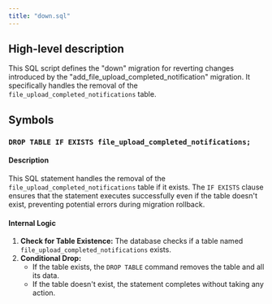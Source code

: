 ```yaml
---
title: "down.sql"
---
```


## High-level description
This SQL script defines the "down" migration for reverting changes introduced by the "add_file_upload_completed_notification" migration. It specifically handles the removal of the `file_upload_completed_notifications` table.

## Symbols

### `DROP TABLE IF EXISTS file_upload_completed_notifications;`
#### Description
This SQL statement handles the removal of the `file_upload_completed_notifications` table if it exists. The `IF EXISTS` clause ensures that the statement executes successfully even if the table doesn't exist, preventing potential errors during migration rollback.

#### Internal Logic
1. **Check for Table Existence:** The database checks if a table named `file_upload_completed_notifications` exists.
2. **Conditional Drop:**
   - If the table exists, the `DROP TABLE` command removes the table and all its data.
   - If the table doesn't exist, the statement completes without taking any action.
